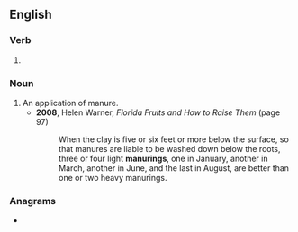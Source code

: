 ==English==

===Verb===
{{head|en|verb form}}

# {{present participle of|manure|lang=en|nocat=1}}

===Noun===
{{en-noun}}

# An application of manure.
#* '''2008''', Helen Warner, ''Florida Fruits and How to Raise Them'' (page 97)
#*: When the clay is five or six feet or more below the surface, so that manures are liable to be washed down below the roots, three or four light '''manurings''', one in January, another in March, another in June, and the last in August, are better than one or two heavy manurings.

===Anagrams===
* {{anagrams|en|a=agimnnru|unarming}}